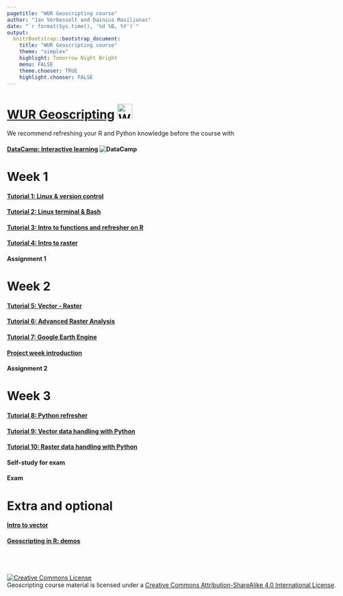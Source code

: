 ```yaml
---
pagetitle: "WUR Geoscripting course"
author: "Jan Verbesselt and Dainius Masiliunas"
date: "`r format(Sys.time(), '%d %B, %Y')`"
output:
  knitrBootstrap::bootstrap_document:
    title: "WUR Geoscripting course"
    theme: "simplex"
    highlight: Tomorrow Night Bright
    menu: FALSE
    theme.chooser: TRUE
    highlight.chooser: FALSE
---
```


<style type="text/css">
body {max-width: none;}
a:visited {color: #91170a;}
</style>

# [WUR Geoscripting](https://geoscripting-wur.github.io/) <img src="https://www.wur.nl/upload/854757ab-168f-46d7-b415-f8b501eebaa5_WUR_RGB_standard_2021-site.svg" alt="WUR logo" style="height: 35px;"/>

We recommend refreshing your R and Python knowledge before the course with

#### [DataCamp: Interactive learning ](https://www.datacamp.com/) ![DataCamp](figs/datacamp.svg)


# Week 1

#### [Tutorial 1: Linux & version control](https://geoscripting-wur.github.io/RProjectManagement)
#### [Tutorial 2: Linux terminal & Bash](https://geoscripting-wur.github.io/Intro2Linux)
#### [Tutorial 3: Intro to functions and refresher on R](https://geoscripting-wur.github.io/Scripting4GeoIntro/)
#### [Tutorial 4: Intro to raster](https://geoscripting-wur.github.io/IntroToRaster)
#### Assignment 1

# Week 2

#### [Tutorial 5: Vector - Raster](https://geoscripting-wur.github.io/VectorRaster/)
#### [Tutorial 6: Advanced Raster Analysis](https://geoscripting-wur.github.io/AdvancedRasterAnalysis/)
#### [Tutorial 7: Google Earth Engine](https://geoscripting-wur.github.io/Earth_Engine/)
#### [Project week introduction](https://geoscripting-wur.github.io/ProjectIntro/)
#### Assignment 2

# Week 3

#### [Tutorial 8: Python refresher](https://geoscripting-wur.github.io/PythonRefresher/)
#### [Tutorial 9: Vector data handling with Python](https://geoscripting-wur.github.io/PythonVector/)
#### [Tutorial 10: Raster data handling with Python](https://geoscripting-wur.github.io/PythonRaster/)
#### Self-study for exam
#### Exam
<!-- #### [Tutorial 14: Web harvesting; dealing with twitter data via Python](https://geoscripting-wur.github.io/PythonTwitter/) -->
<!-- #### [Tutorial 15: Webmapping demo](nens.html) -->

# Extra and optional
#### [Intro to vector](https://geoscripting-wur.github.io/IntroToVector/)
#### [Geoscripting in R: demos](https://geoscripting-wur.github.io/Scripting4Geo/)

<br /><br /><br /><a rel="license" href="http://creativecommons.org/licenses/by-sa/4.0/"><img alt="Creative Commons License" style="border-width:0" src="https://i.creativecommons.org/l/by-sa/4.0/88x31.png" /></a><br /><span xmlns:dct="http://purl.org/dc/terms/" href="http://purl.org/dc/dcmitype/Text" property="dct:title" rel="dct:type">Geoscripting course material</span> is licensed under a <a rel="license" href="http://creativecommons.org/licenses/by-sa/4.0/">Creative Commons Attribution-ShareAlike 4.0 International License</a>.
